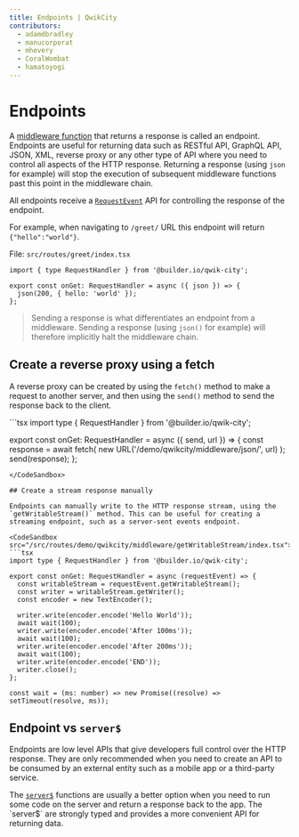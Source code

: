 ```yaml
---
title: Endpoints | QwikCity
contributors:
  - adamdbradley
  - manucorporat
  - mhevery
  - CoralWombat
  - hamatoyogi
---
```




# Endpoints


A [middleware function](/docs/middleware) that returns a response is called an endpoint. Endpoints are useful for returning data such as  RESTful API, GraphQL API, JSON, XML, reverse proxy or any other type of API where you need to control all aspects of the HTTP response. Returning a response (using `json` for example) will stop the execution of subsequent middleware functions past this point in the middleware chain. 

All endpoints receive a [`RequestEvent`](/docs/middleware/#requestevent) API for controlling the response of the endpoint. 


For example, when navigating to `/greet/` URL this endpoint will return `{"hello":"world"}`.

File: `src/routes/greet/index.tsx`
<CodeSandbox src="/src/routes/demo/qwikcity/middleware/json/index.tsx">
```tsx
import { type RequestHandler } from '@builder.io/qwik-city';

export const onGet: RequestHandler = async ({ json }) => {
  json(200, { hello: 'world' });
};
```
</CodeSandbox>

> Sending a response is what differentiates an endpoint from a middleware. Sending a response (using `json()` for example) will therefore implicitly halt the middleware chain.



## Create a reverse proxy using a fetch

A reverse proxy can be created by using the `fetch()` method to make a request to another server, and then using the `send()` method to send the response back to the client.

<CodeSandbox src="/src/routes/demo/qwikcity/middleware/proxy/index.tsx">
```tsx
import type { RequestHandler } from '@builder.io/qwik-city';

export const onGet: RequestHandler = async ({ send, url }) => {
  const response = await fetch(
    new URL('/demo/qwikcity/middleware/json/', url)
  );
  send(response);
};
```
</CodeSandbox>

## Create a stream response manually

Endpoints can manually write to the HTTP response stream, using the `getWritableStream()` method. This can be useful for creating a streaming endpoint, such as a server-sent events endpoint.

<CodeSandbox src="/src/routes/demo/qwikcity/middleware/getWritableStream/index.tsx">
```tsx
import type { RequestHandler } from '@builder.io/qwik-city';

export const onGet: RequestHandler = async (requestEvent) => {
  const writableStream = requestEvent.getWritableStream();
  const writer = writableStream.getWriter();
  const encoder = new TextEncoder();

  writer.write(encoder.encode('Hello World'));
  await wait(100);
  writer.write(encoder.encode('After 100ms'));
  await wait(100);
  writer.write(encoder.encode('After 200ms'));
  await wait(100);
  writer.write(encoder.encode('END'));
  writer.close();
};

const wait = (ms: number) => new Promise((resolve) => setTimeout(resolve, ms));
```
</CodeSandbox>

## Endpoint vs `server$`

Endpoints are low level APIs that give developers full control over the HTTP response. They are only recommended when you need to create an API to be consumed by an external entity such as a mobile app or a third-party service.

The [`server$`](/docs/(qwikcity)/server$/index.mdx) functions are usually a better option when you need to run some code on the server and return a response back to the app. The `server$` are strongly typed and provides a more convenient API for returning data.

